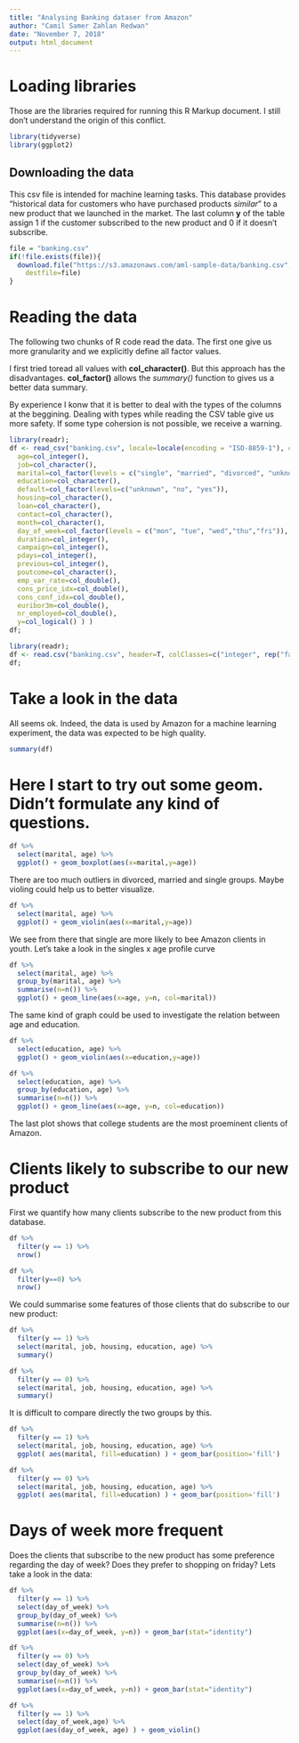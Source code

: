 ```yaml
---
title: "Analysing Banking dataser from Amazon"
author: "Camil Samer Zahlan Redwan"
date: "November 7, 2018"
output: html_document
---
```


# Loading libraries 

Those are the libraries required for running this R Markup document.
I still don't understand the origin of this  conflict.
```r
library(tidyverse)
library(ggplot2)
```

## Downloading the data

This csv file is intended for machine learning tasks.
This database provides "historical data for customers who have
purchased products *similar*" to a new product that we launched in the market.
The last column **y** of the table assign 1 if the customer subscribed
to the new product and 0 if it doesn't subscribe.


```r
file = "banking.csv"
if(!file.exists(file)){
  download.file("https://s3.amazonaws.com/aml-sample-data/banking.csv",
	destfile=file)
}
```

# Reading the data

The following two chunks of R code read the data.
The first one give us more granularity and we explicitly define all factor
values.

I first tried toread all values with **col_character()**. But this approach
has the disadvantages. **col_factor()** allows the *summary()* function to
gives us a better data summary.

By experience I konw that it is better to deal with the types of
the columns at the beggining. Dealing with types while reading the CSV table
give us more safety. If some type cohersion is not possible, we receive a warning.

```r
library(readr);
df <- read_csv("banking.csv", locale=locale(encoding = "ISO-8859-1"), col_types=cols(
  age=col_integer(),
  job=col_character(),
  marital=col_factor(levels = c("single", "married", "divorced", "unknown")),
  education=col_character(),
  default=col_factor(levels=c("unknown", "no", "yes")),
  housing=col_character(),
  loan=col_character(),
  contact=col_character(),
  month=col_character(),
  day_of_week=col_factor(levels = c("mon", "tue", "wed","thu","fri")),
  duration=col_integer(),
  campaign=col_integer(),
  pdays=col_integer(),
  previous=col_integer(),
  poutcome=col_character(),
  emp_var_rate=col_double(),
  cons_price_idx=col_double(),
  cons_conf_idx=col_double(),
  euribor3m=col_double(),
  nr_employed=col_double(),
  y=col_logical() ) )
df;
```

```r
library(readr);
df <- read.csv("banking.csv", header=T, colClasses=c("integer", rep("factor",9), rep("integer", 4), "factor", rep("double", 5), "integer") ) ;
df;
```


# Take a look in the data

All seems ok. Indeed, the data is used by Amazon for a machine learning
experiment, the data was expected to be high quality.

```r
summary(df)
```


# Here I start to try out some geom. Didn't formulate any kind of questions.

```r
df %>%
  select(marital, age) %>%
  ggplot() + geom_boxplot(aes(x=marital,y=age))
```

There are too much outliers in divorced, married and single
groups.  Maybe violing could help us to better visualize.

```r
df %>%
  select(marital, age) %>%
  ggplot() + geom_violin(aes(x=marital,y=age))
```

We see from there that single are more likely to bee Amazon clients
in youth. Let's take a look in the singles x age profile curve


```r
df %>%
  select(marital, age) %>%
  group_by(marital, age) %>%
  summarise(n=n()) %>%
  ggplot() + geom_line(aes(x=age, y=n, col=marital))
```

The same kind of graph could be used to investigate the relation between
age and education.


```r

df %>%
  select(education, age) %>%
  ggplot() + geom_violin(aes(x=education,y=age))

df %>%
  select(education, age) %>%
  group_by(education, age) %>%
  summarise(n=n()) %>%
  ggplot() + geom_line(aes(x=age, y=n, col=education))

```

The last plot shows that college students are the most proeminent
clients of Amazon.

# Clients likely to subscribe to our new product

First we quantify how many clients subscribe to the new product
from this database.
```r
df %>%
  filter(y == 1) %>%
  nrow()

df %>%
  filter(y==0) %>%
  nrow()
```

We could summarise some features of those clients that do subscribe to
our new product:

```r
df %>%
  filter(y == 1) %>%
  select(marital, job, housing, education, age) %>%
  summary()

df %>%
  filter(y == 0) %>%
  select(marital, job, housing, education, age) %>%
  summary()
```

It is difficult to compare directly the two groups by this.

```r
df %>%
  filter(y == 1) %>%
  select(marital, job, housing, education, age) %>%
  ggplot( aes(marital, fill=education) ) + geom_bar(position='fill')

df %>%
  filter(y == 0) %>%
  select(marital, job, housing, education, age) %>%
  ggplot( aes(marital, fill=education) ) + geom_bar(position='fill')
```

# Days of week more frequent

Does the clients that subscribe to the new product has
some preference regarding the day of week? Does they
prefer to shopping on friday? Lets take a look in the data:

```r

df %>%
  filter(y == 1) %>%
  select(day_of_week) %>%
  group_by(day_of_week) %>%
  summarise(n=n()) %>%
  ggplot(aes(x=day_of_week, y=n)) + geom_bar(stat="identity")

df %>%
  filter(y == 0) %>%
  select(day_of_week) %>%
  group_by(day_of_week) %>%
  summarise(n=n()) %>%
  ggplot(aes(x=day_of_week, y=n)) + geom_bar(stat="identity")

df %>%
  filter(y == 1) %>%
  select(day_of_week,age) %>%
  ggplot(aes(day_of_week, age) ) + geom_violin()
```

